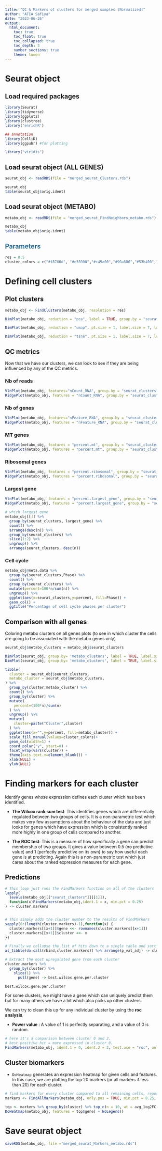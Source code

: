 ```yaml
---
title: "QC & Markers of clusters for merged samples [Normalized]"
author: "ATIA Safiya"
date: "2023-06-26"
output:
  html_document:
    toc: true
    toc_float: true
    toc_collapsed: true
    toc_depth: 3
    number_sections: true
    theme: lumen
---
```


# Seurat object  
## Load required packages
```r
library(Seurat)
library(tidyverse)
library(ggplot2)
library(clustree)
library('enrichR')

## annotation
library(CelliD)
library(ggpubr) #for plotting

library("viridis")
```

## Load seurat object (ALL GENES)
```r
seurat_obj <- readRDS(file = "merged_seurat_Clusters.rds")

seurat_obj
table(seurat_obj$orig.ident)
```

## Load seurat object (METABO)
```r
metabo_obj <- readRDS(file = "merged_seurat_FindNeighbors_metabo.rds")

metabo_obj
table(metabo_obj$orig.ident)
```

## <span style="color:#296d98;"> Parameters </span>  
```r
res = 0.5
cluster_colors = c("#f8766d", "#e38900","#c49a00","#99a800","#53b400","#00bc56","#00c094","#00bfc4","#00b6eb","#06a4ff","#a58aff","#df70f8","#fb61d7","#ff66a8")
```

# Defining cell clusters  
## Plot clusters  
```r
metabo_obj <- FindClusters(metabo_obj, resolution = res)
```

```r
DimPlot(metabo_obj, reduction = "pca", label = TRUE, group.by = "seurat_clusters") + ggtitle("PC1 vs PC2 with Clusters")
```

```r
DimPlot(metabo_obj, reduction = "umap", pt.size = 1, label.size = 7, label = TRUE, group.by = "seurat_clusters")
```

```r
DimPlot(metabo_obj, reduction = "tsne", pt.size = 1, label.size = 7, label = TRUE, group.by = "seurat_clusters")
```

## QC metrics  
Now that we have our clusters, we can look to see if they are being influenced by any of the QC metrics.  

### Nb of reads  
```r
VlnPlot(metabo_obj, features="nCount_RNA", group.by = "seurat_clusters", pt.size = 0)
RidgePlot(metabo_obj, features = "nCount_RNA", group.by = "seurat_clusters")
```

### Nb of genes    
```r
VlnPlot(metabo_obj, features="nFeature_RNA", group.by = "seurat_clusters", pt.size = 0)
RidgePlot(metabo_obj, features = "nFeature_RNA", group.by = "seurat_clusters")
```

### MT genes  
```r
VlnPlot(metabo_obj, features = "percent.mt", group.by = "seurat_clusters", pt.size = 0)
RidgePlot(metabo_obj, features = "percent.mt", group.by = "seurat_clusters")
```

### Ribosomal genes  
```r
VlnPlot(metabo_obj, features = "percent.ribosomal", group.by = "seurat_clusters", pt.size = 0)
RidgePlot(metabo_obj, features = "percent.ribosomal", group.by = "seurat_clusters")
```

### Largest gene  
```r
VlnPlot(metabo_obj, features = "percent.largest_gene", group.by = "seurat_clusters", pt.size = 0)
RidgePlot(metabo_obj, features = "percent.largest_gene", group.by = "seurat_clusters")
```

```r
# which largest gene
metabo_obj[[]] %>%
  group_by(seurat_clusters, largest_gene) %>%
  count() %>%
  arrange(desc(n)) %>%
  group_by(seurat_clusters) %>%
  slice(1:2) %>%
  ungroup() %>%
  arrange(seurat_clusters, desc(n))
```

### Cell cycle  
```r
metabo_obj@meta.data %>%
  group_by(seurat_clusters,Phase) %>%
  count() %>%
  group_by(seurat_clusters) %>%
  mutate(percent=100*n/sum(n)) %>%
  ungroup() %>%
  ggplot(aes(x=seurat_clusters,y=percent, fill=Phase)) +
  geom_col() +
  ggtitle("Percentage of cell cycle phases per cluster")
```
## Comparison with all genes
Coloring metabo clusters on all genes plots (to see in which cluster the cells are going to be associated with the metabo genes only)  

```r
seurat_obj$metabo_clusters = metabo_obj$seurat_clusters

DimPlot(seurat_obj, group.by= 'metabo_clusters', label = TRUE, label.size = 5, reduction = "tsne")
DimPlot(seurat_obj, group.by= 'metabo_clusters', label = TRUE, label.size = 5, reduction = "umap")
```

```r
tibble(
  cluster = seurat_obj$seurat_clusters,
  metabo_cluster = seurat_obj$metabo_clusters,
) %>%
  group_by(cluster,metabo_cluster) %>%
  count() %>%
  group_by(cluster) %>%
  mutate(
    percent=(100*n)/sum(n)
  ) %>%
  ungroup() %>%
  mutate(
    cluster=paste("Cluster",cluster)
  ) %>%
  ggplot(aes(x="",y=percent, fill=metabo_cluster)) +
  scale_fill_manual(values=cluster_colors)+
  geom_col(width=1) +
  coord_polar("y", start=0) +
  facet_wrap(vars(cluster)) +  
  theme(axis.text.x=element_blank()) +
  xlab(NULL) +
  ylab(NULL)
```

# Finding markers for each cluster  
Identify genes whose expression defines each cluster which has been identified.

* **The Wilcox rank sum test**: This identifies genes which are differentially regulated between two groups of cells. It is a non-parametric test which makes very few assumptions about the behaviour of the data and just looks for genes which have expression which is consistently ranked more highly in one group of cells compared to another.  

* **The ROC test**: This is a measure of how specifically a gene can predict membership of two groups. It gives a value between 0.5 (no predictive value) and 1 (perfectly predictive on its own) to say how useful each gene is at predicting. Again this is a non-parametric test which just cares about the ranked expression measures for each gene.

## Predictions  
```r
# This loop just runs the FindMarkers function on all of the clusters
lapply(
  levels(metabo_obj[["seurat_clusters"]][[1]]),
  function(x)FindMarkers(metabo_obj,ident.1 = x, min.pct = 0.25)
) -> cluster.markers


# This simply adds the cluster number to the results of FindMarkers
sapply(0:(length(cluster.markers)-1),function(x) {
  cluster.markers[[x+1]]$gene <<- rownames(cluster.markers[[x+1]])
  cluster.markers[[x+1]]$cluster <<- x
})

# Finally we collapse the list of hits down to a single table and sort it by FDR to put the most significant ones first
as_tibble(do.call(rbind,cluster.markers)) %>% arrange(p_val_adj) -> cluster.markers

# Extract the most upregulated gene from each cluster
cluster.markers %>%
  group_by(cluster) %>%
    slice(1) %>%
      pull(gene) -> best.wilcox.gene.per.cluster

best.wilcox.gene.per.cluster
```

For some clusters, we might have a gene which can uniquely predict them but for many others we have a hit which also picks up other clusters. 

We can try to clean this up for any individual cluster by using the **roc analysis**.

* **Power value** : A value of 1 is perfectly separating, and a value of 0 is random.

```r
# here it's a comparison between cluster 0 and 2.
# best positive hit = more expressed in cluster 0.
FindMarkers(metabo_obj, ident.1 = 0, ident.2 = 2, test.use = "roc", only.pos = TRUE)
```

## Cluster biomarkers  
* `DoHeatmap` generates an expression heatmap for given cells and features. In this case, we are plotting the top 20 markers (or all markers if less than 20) for each cluster.

```r
# find markers for every cluster compared to all remaining cells, report only the positive ones
markers <- FindAllMarkers(metabo_obj, only.pos = TRUE, min.pct = 0.25, logfc.threshold = 0.25)
```

```r
top <- markers %>% group_by(cluster) %>% top_n(n = 10, wt = avg_log2FC)
DoHeatmap(metabo_obj, features = top$gene) + NoLegend()
```

# Save seurat object  
```r
saveRDS(metabo_obj, file ="merged_seurat_Markers_metabo.rds")
```

